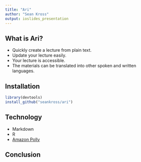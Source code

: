 ```yaml
---
title: "Ari"
author: "Sean Kross"
output: ioslides_presentation
---
```


<!-- みなさん、こんにちは。 -->


## What is Ari?

- Quickly create a lecture from plain text.
- Update your lecture easily.
- Your lecture is accessible.
- The materials can be translated into other spoken and written languages.

<!-- うまくいくといいです。 -->


## Installation

```r
library(devtools)
install_github("seankross/ari")
```

<!-- 道は険しい。 -->


## Technology

- Markdown
- R
- [Amazon Polly](https://aws.amazon.com/polly/)

<!--きびしいです。 -->


## Conclusion

<!-- とほほ、という感じです。 -->
